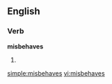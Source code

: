 ==English==

===Verb===
'''misbehaves'''

# {{third-person singular of|[[misbehave]]}}

[[simple:misbehaves]]
[[vi:misbehaves]]